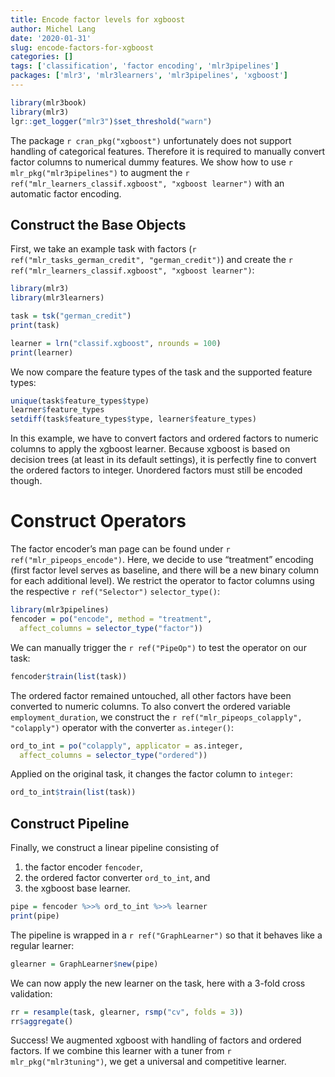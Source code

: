 ```yaml
---
title: Encode factor levels for xgboost
author: Michel Lang
date: '2020-01-31'
slug: encode-factors-for-xgboost
categories: []
tags: ['classification', 'factor encoding', 'mlr3pipelines']
packages: ['mlr3', 'mlr3learners', 'mlr3pipelines', 'xgboost']
---
```


```r
library(mlr3book)
library(mlr3)
lgr::get_logger("mlr3")$set_threshold("warn")
```

The package `r cran_pkg("xgboost")` unfortunately does not support handling of categorical features.
Therefore it is required to manually convert factor columns to numerical dummy features.
We show how to use `r mlr_pkg("mlr3pipelines")` to augment the `r ref("mlr_learners_classif.xgboost", "xgboost learner")` with an automatic factor encoding.


## Construct the Base Objects

First, we take an example task with factors (`r ref("mlr_tasks_german_credit", "german_credit")`) and create the `r ref("mlr_learners_classif.xgboost", "xgboost learner")`:
```r
library(mlr3)
library(mlr3learners)

task = tsk("german_credit")
print(task)

learner = lrn("classif.xgboost", nrounds = 100)
print(learner)
```

We now compare the feature types of the task and the supported feature types:
```r
unique(task$feature_types$type)
learner$feature_types
setdiff(task$feature_types$type, learner$feature_types)
```

In this example, we have to convert factors and ordered factors to numeric columns to apply the xgboost learner.
Because xgboost is based on decision trees (at least in its default settings), it is perfectly fine to convert the ordered factors to integer.
Unordered factors must still be encoded though.


# Construct Operators

The factor encoder's man page can be found under `r ref("mlr_pipeops_encode")`.
Here, we decide to use "treatment" encoding (first factor level serves as baseline, and there will be a new binary column for each additional level).
We restrict the operator to factor columns using the respective `r ref("Selector")` `selector_type()`:

```r
library(mlr3pipelines)
fencoder = po("encode", method = "treatment",
  affect_columns = selector_type("factor"))
```

We can manually trigger the `r ref("PipeOp")` to test the operator on our task:
```r
fencoder$train(list(task))
```
The ordered factor remained untouched, all other factors have been converted to numeric columns.
To also convert the ordered variable `employment_duration`, we construct the `r ref("mlr_pipeops_colapply", "colapply")` operator with the converter `as.integer()`:
```r
ord_to_int = po("colapply", applicator = as.integer,
  affect_columns = selector_type("ordered"))
```
Applied on the original task, it changes the factor column to `integer`:
```r
ord_to_int$train(list(task))
```


## Construct Pipeline

Finally, we construct a linear pipeline consisting of

1. the factor encoder `fencoder`,
2. the ordered factor converter `ord_to_int`, and
3. the xgboost base learner.

```r
pipe = fencoder %>>% ord_to_int %>>% learner
print(pipe)
```
The pipeline is wrapped in a `r ref("GraphLearner")` so that it behaves like a regular learner:
```r
glearner = GraphLearner$new(pipe)
```

We can now apply the new learner on the task, here with a 3-fold cross validation:
```r
rr = resample(task, glearner, rsmp("cv", folds = 3))
rr$aggregate()
```

Success! We augmented xgboost with handling of factors and ordered factors.
If we combine this learner with a tuner from `r mlr_pkg("mlr3tuning")`, we get a universal and competitive learner.
